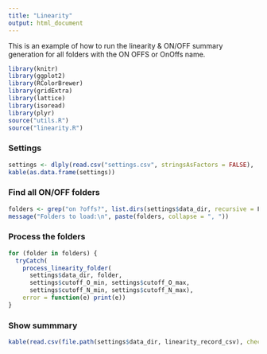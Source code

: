 ```yaml
---
title: "Linearity"
output: html_document
---
```


This is an example of how to run the linearity & ON/OFF summary generation for all folders with the ON OFFS or OnOffs name.

```r
library(knitr)
library(ggplot2)
library(RColorBrewer)
library(gridExtra)
library(lattice)
library(isoread)
library(plyr)
source("utils.R")
source("linearity.R")
```

### Settings

```r
settings <- dlply(read.csv("settings.csv", stringsAsFactors = FALSE), .(Variable), function(df) df$Value)
kable(as.data.frame(settings))
```

### Find all ON/OFF folders

```r
folders <- grep("on ?offs?", list.dirs(settings$data_dir, recursive = F, full.names = F), value = T, ignore.case = T)
message("Folders to load:\n", paste(folders, collapse = ", "))
```

### Process the folders

```r
for (folder in folders) {
  tryCatch(
    process_linearity_folder(
      settings$data_dir, folder,
      settings$cutoff_O_min, settings$cutoff_O_max,
      settings$cutoff_N_min, settings$cutoff_N_max),
    error = function(e) print(e))
}
```

### Show summmary

```r
kable(read.csv(file.path(settings$data_dir, linearity_record_csv), check.names = F))
```
